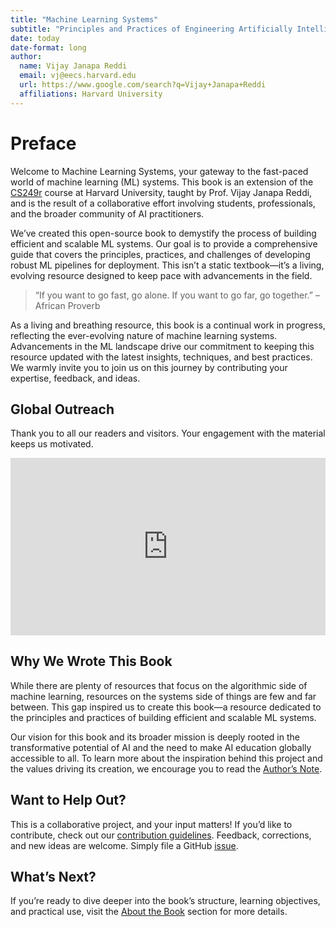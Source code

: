 ```yaml
---
title: "Machine Learning Systems"
subtitle: "Principles and Practices of Engineering Artificially Intelligent Systems"
date: today
date-format: long
author:
  name: Vijay Janapa Reddi
  email: vj@eecs.harvard.edu
  url: https://www.google.com/search?q=Vijay+Janapa+Reddi
  affiliations: Harvard University
---
```


# Preface {.unnumbered}

Welcome to Machine Learning Systems, your gateway to the fast-paced world of machine learning (ML) systems. This book is an extension of the [CS249r](https://sites.google.com/g.harvard.edu/cs249-tinyml-2023) course at Harvard University, taught by Prof. Vijay Janapa Reddi, and is the result of a collaborative effort involving students, professionals, and the broader community of AI practitioners.

We've created this open-source book to demystify the process of building efficient and scalable ML systems. Our goal is to provide a comprehensive guide that covers the principles, practices, and challenges of developing robust ML pipelines for deployment. This isn't a static textbook—it's a living, evolving resource designed to keep pace with advancements in the field.

> "If you want to go fast, go alone. If you want to go far, go together."
> -- African Proverb

As a living and breathing resource, this book is a continual work in progress, reflecting the ever-evolving nature of machine learning systems. Advancements in the ML landscape drive our commitment to keeping this resource updated with the latest insights, techniques, and best practices. We warmly invite you to join us on this journey by contributing your expertise, feedback, and ideas.

## Global Outreach {.unnumbered}

Thank you to all our readers and visitors. Your engagement with the material keeps us motivated.

::: {.content-visible when-format="html"}
```{=html}
<div style="position: relative; padding-top: 56.25%; /* Aspect Ratio 16:9 */">
  <iframe
    src="https://lookerstudio.google.com/embed/reporting/e7192975-a8a0-453d-b6fe-1580ac054dbf/page/0pNbE"
    frameborder="0"
    style="position: absolute; top: 0; left: 0; width: 100%; height: 100%; border:0;"
    allowfullscreen="allowfullscreen"
    sandbox="allow-storage-access-by-user-activation allow-scripts allow-same-origin allow-popups allow-popups-to-escape-sandbox">
  </iframe>
</div>
```
:::

## Why We Wrote This Book {.unnumbered}

While there are plenty of resources that focus on the algorithmic side of machine learning, resources on the systems side of things are few and far between. This gap inspired us to create this book—a resource dedicated to the principles and practices of building efficient and scalable ML systems.

Our vision for this book and its broader mission is deeply rooted in the transformative potential of AI and the need to make AI education globally accessible to all. To learn more about the inspiration behind this project and the values driving its creation, we encourage you to read the [Author's Note](contents/frontmatter/foreword.qmd).

## Want to Help Out? {.unnumbered}

This is a collaborative project, and your input matters! If you'd like to contribute, check out our [contribution guidelines](https://github.com/harvard-edge/cs249r_book/blob/dev/docs/contribute.md). Feedback, corrections, and new ideas are welcome. Simply file a GitHub [issue](https://github.com/harvard-edge/cs249r_book/issues).

## What's Next? {.unnumbered}

If you're ready to dive deeper into the book's structure, learning objectives, and practical use, visit the [About the Book](contents/frontmatter/about/about.qmd#about-the-book-unnumbered) section for more details.

::: {.content-visible when-format="pdf"}
```{=latex}

\part*{key:frontmatter}

```
:::